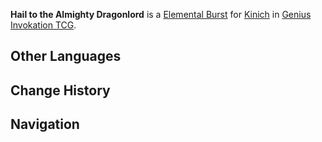 {{Genius Invokation TCG Skill Infobox
|image      = Hail to the Almighty Dragonlord Character Card Skill.png
|title = Hail to the Almighty Dragonlord
|type       = Elemental Burst
|character  = Kinich
|element    = Dendro
|matching = 3
|energy     = 2
|effect     = Deal 1 {{Color|Dendro DMG}} and summon 1 '''Almighty Dragonlord, Ajaw'''.<br><br>{{TCG Summon|Almighty Dragonlord, Ajaw}}
|order      = 3
}}
'''Hail to the Almighty Dragonlord''' is a [[Character Card Elemental Burst|Elemental Burst]] for [[Kinich (Character Card)|Kinich]] in [[Genius Invokation TCG]].

==Other Languages==
{{Other Languages|Transclude=Hail to the Almighty Dragonlord}}

==Change History==
{{Change History|5.4}}

==Navigation==
{{Genius Invokation TCG Skill Navbox|Kinich}}